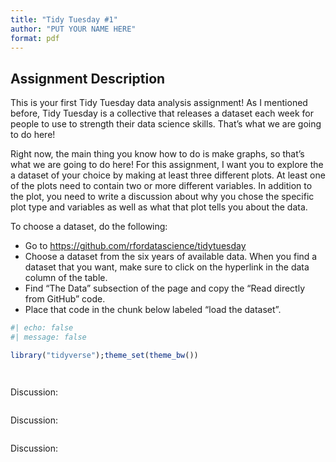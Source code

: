 ```yaml
---
title: "Tidy Tuesday #1"
author: "PUT YOUR NAME HERE"
format: pdf
---
```


## Assignment Description

This is your first Tidy Tuesday data analysis assignment! As I mentioned before, Tidy Tuesday is a collective that releases a dataset each week for people to use to strength their data science skills. That's what we are going to do here!

Right now, the main thing you know how to do is make graphs, so that's what we are going to do here! For this assignment, I want you to explore the a dataset of your choice by making at least three different plots. At least one of the plots need to contain two or more different variables. In addition to the plot, you need to write a discussion about why you chose the specific plot type and variables as well as what that plot tells you about the data.

To choose a dataset, do the following:

-   Go to <https://github.com/rfordatascience/tidytuesday>
-   Choose a dataset from the six years of available data. When you find a dataset that you want, make sure to click on the hyperlink in the data column of the table.
-   Find "The Data" subsection of the page and copy the "Read directly from GitHub" code.
-   Place that code in the chunk below labeled "load the dataset".



```r
#| echo: false
#| message: false

library("tidyverse");theme_set(theme_bw())
```

```r

```

```r

```

Discussion:

```r

```

Discussion:

```r

```

Discussion:
